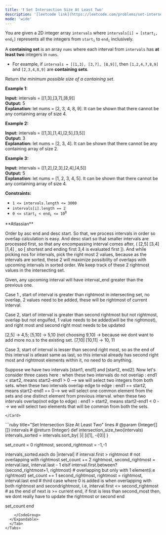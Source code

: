 ```yaml
---
title: '❗️ Set Intersection Size At Least Two'
description: '[leetcode link](https://leetcode.com/problems/set-intersection-size-at-least-two/description/)'
mode: 'wide'
---
```

<Tabs>
  <Tab title="Question" icon="circle-question" iconType="regular">
    <Card>
      <p>You are given a 2D integer array <code>intervals</code> where <code>intervals[i] = [start<sub>i</sub>, end<sub>i</sub>]</code> represents all the integers from <code>start<sub>i</sub></code> to <code>end<sub>i</sub></code> inclusively.</p>  <p>A <strong>containing set</strong> is an array <code>nums</code> where each interval from <code>intervals</code> has <strong>at least two</strong> integers in <code>nums</code>.</p>  <ul>  <li>For example, if <code>intervals = [[1,3], [3,7], [8,9]]</code>, then <code>[1,2,4,7,8,9]</code> and <code>[2,3,4,8,9]</code> are <strong>containing sets</strong>.</li> </ul>  <p>Return <em>the minimum possible size of a containing set</em>.</p>   <p><strong class="example">Example 1:</strong></p>   <strong>Input:</strong> intervals = [[1,3],[3,7],[8,9]] <br/> <strong>Output:</strong> 5 <br/> <strong>Explanation:</strong> let nums = [2, 3, 4, 8, 9]. It can be shown that there cannot be any containing array of size 4.   <p><strong class="example">Example 2:</strong></p>   <strong>Input:</strong> intervals = [[1,3],[1,4],[2,5],[3,5]] <br/> <strong>Output:</strong> 3 <br/> <strong>Explanation:</strong> let nums = [2, 3, 4]. It can be shown that there cannot be any containing array of size 2.   <p><strong class="example">Example 3:</strong></p>   <strong>Input:</strong> intervals = [[1,2],[2,3],[2,4],[4,5]] <br/> <strong>Output:</strong> 5 <br/> <strong>Explanation:</strong> let nums = [1, 2, 3, 4, 5]. It can be shown that there cannot be any containing array of size 4.    <p><strong>Constraints:</strong></p>  <ul>  <li><code>1 &lt;= intervals.length &lt;= 3000</code></li>  <li><code>intervals[i].length == 2</code></li>  <li><code>0 &lt;= start<sub>i</sub> &lt; end<sub>i</sub> &lt;= 10<sup>8</sup></code></li> </ul> 
    </Card>
  </Tab>
  <Tab title="Solution" icon="lightbulb" iconType="regular" >
    <Card>
      **Atlassian**

Order by asc end and desc start. So that, we process intervals in order so overlap calculation is easy. And desc start so that smaller intervals are processed first, so that any encompassing interval comes after, ( [2,5] [3,4] [1,4] , so [ shortest and ending first 3,4 is evaluated first ]). And while picking nos for intervals, pick the right most 2 values, because as the intervals are sorted, these 2 will maximize possibility of overlaps with upcoming intervals in sorted order. We keep track of these 2 rightmost values in the intersecting set. 

Given, any upcoming interval will have interval_end greater than the previous one. 

Case 1 , start of interval is greater than rightmost in intersecting set, no overlap, 2 values need to be added, these will be rightmost of current interval.

Case 2, start of interval is greater than second rightmost but not rightmost, overlap but not engulfed, 1 value needs to be added(will be the rightmost), and right most and second right most needs to be updated

[2,5] -&gt; 4,5;
[5,10] -&gt; 5,10 (not choosing 9,10) -&gt; because we dont want to add more no.s to the existing set.
[7,10]
[10,11] -&gt; 10, 11

Case 3, start of interval is lesser than second right most, so as the end of this interval is atleast same as last, so this interval already has second right most and rightmost elements within it, no need to do anything.

Suppose we have two intervals [start1, end1] and [start2, end2].
Now let's consider three cases here :
when these two intervals do not overlap :
end1 &lt; start2, means start2-end1 &gt; 0 --&gt; we will select two integers from both sets.
when these two intervals overlap edge to edge :
end1 == start2, means start2-end1 == 0--&gt; we will select one common element from the sets and one distinct element from previous interval.
when these two intervals overlap(not edge to edge) :
end1 &gt; start2, means start2-end1 &lt; 0 --&gt; we will select two elements that will be common from both the sets.



    </Card>
  <Expandable title="code">
    <CodeGroup dropdown>
```ruby title="Set Intersection Size At Least Two" lines
# @param {Integer[][]} intervals
# @return {Integer}
def intersection_size_two(intervals)
  intervals_sorted = intervals.sort_by{ |i| [i[1], -i[0]] }
  
  set_count = 0
  rightmost, second_rightmost = -1,-1

  intervals_sorted.each do |interval|
    if interval.first > rightmost # not overlapping with rightmost
        set_count += 2
        rightmost, second_rightmost = interval.last, interval.last - 1
    elsif interval.first.between?(second_rightmost+1, rightmost) # overlapping but only with 1 element(i.e rightmost)
        set_count += 1
        second_rightmost, rightmost = rightmost, interval.last
    end # third case where 0 is added is when overlapping with both rightmost and secondrightmost, i.e, interval.first <= second_rightmost
    # as the end of next is >= current end, if first is less than second_most then, we dont really have to update the rightmost or second
  end

  set_count
end
```
    </CodeGroup>
  </Expandable>
  </Tab>
</Tabs>
